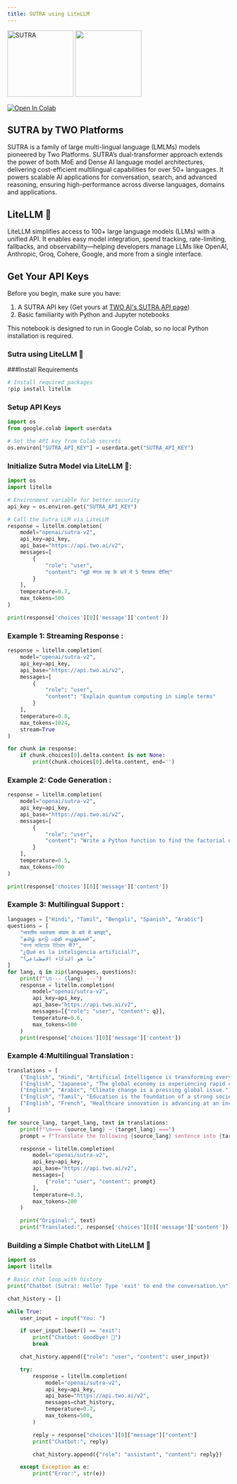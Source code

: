 ```yaml
---
title: SUTRA using LiteLLM
---
```


<div style={{ display: "flex", alignItems: "center", gap: "40px" }}>
  <img src="/sutra.png" width="150" alt="SUTRA" />
  <img
    src="https://pbs.twimg.com/profile_images/1783589223406415872/3KMxGGrF_400x400.jpg"
    width="150"
  />
</div>

[![Open In Colab](https://colab.research.google.com/assets/colab-badge.svg)](https://colab.research.google.com/drive/1GXzlWhayCSxjdvLXHvO9otT7LW3tuNvk?usp=sharing)

## SUTRA by TWO Platforms

SUTRA is a family of large multi-lingual language (LMLMs) models pioneered by Two Platforms. SUTRA’s dual-transformer approach extends the power of both MoE and Dense AI language model architectures, delivering cost-efficient multilingual capabilities for over 50+ languages. It powers scalable AI applications for conversation, search, and advanced reasoning, ensuring high-performance across diverse languages, domains and applications.

## LiteLLM 🚅

LiteLLM simplifies access to 100+ large language models (LLMs) with a unified API. It enables easy model integration, spend tracking, rate-limiting, fallbacks, and observability—helping developers manage LLMs like OpenAI, Anthropic, Groq, Cohere, Google, and more from a single interface.

## Get Your API Keys

Before you begin, make sure you have:

1.  A SUTRA API key (Get yours at [TWO AI's SUTRA API
    page](https://www.two.ai/sutra/api))
2.  Basic familiarity with Python and Jupyter notebooks

This notebook is designed to run in Google Colab, so no local Python
installation is required.

### Sutra using LiteLLM 🚅

###Install Requirements

```python
# Install required packages
!pip install litellm
```

### Setup API Keys

```python
import os
from google.colab import userdata

# Set the API key from Colab secrets
os.environ["SUTRA_API_KEY"] = userdata.get("SUTRA_API_KEY")
```

### Initialize Sutra Model via LiteLLM 🚅:

```python
import os
import litellm

# Environment variable for better security
api_key = os.environ.get("SUTRA_API_KEY")

# Call the Sutra LLM via LiteLLM
response = litellm.completion(
    model="openai/sutra-v2",
    api_key=api_key,
    api_base="https://api.two.ai/v2",
    messages=[
        {
            "role": "user",
            "content": "मुझे मंगल ग्रह के बारे में 5 पैराग्राफ दीजिए"
        }
    ],
    temperature=0.7,
    max_tokens=500
)

print(response['choices'][0]['message']['content'])
```

### Example 1: Streaming Response :

```python
response = litellm.completion(
    model="openai/sutra-v2",
    api_key=api_key,
    api_base="https://api.two.ai/v2",
    messages=[
        {
            "role": "user",
            "content": "Explain quantum computing in simple terms"
        }
    ],
    temperature=0.8,
    max_tokens=1024,
    stream=True
)

for chunk in response:
    if chunk.choices[0].delta.content is not None:
        print(chunk.choices[0].delta.content, end='')
```

### Example 2: Code Generation :

```python
response = litellm.completion(
    model="openai/sutra-v2",
    api_key=api_key,
    api_base="https://api.two.ai/v2",
    messages=[
        {
            "role": "user",
            "content": "Write a Python function to find the factorial of a number using recursion"
        }
    ],
    temperature=0.5,
    max_tokens=700
)

print(response['choices'][0]['message']['content'])
```

### Example 3: Multilingual Support :

```python
languages = ["Hindi", "Tamil", "Bengali", "Spanish", "Arabic"]
questions = [
    "भारतीय स्वतंत्रता संग्राम के बारे में बताइए",
    "தமிழ் நாடு பற்றி எழுதுங்கள்",
    "বাংলা সাহিত্যের ইতিহাস কী?",
    "¿Qué es la inteligencia artificial?",
    "ما هو الذكاء الاصطناعي؟"
]
for lang, q in zip(languages, questions):
    print(f"\n--- {lang} ---")
    response = litellm.completion(
        model="openai/sutra-v2",
        api_key=api_key,
        api_base="https://api.two.ai/v2",
        messages=[{"role": "user", "content": q}],
        temperature=0.6,
        max_tokens=500
    )
    print(response['choices'][0]['message']['content'])
```

### Example 4:Multilingual Translation :

```python
translations = [
    ("English", "Hindi", "Artificial Intelligence is transforming every industry."),
    ("English", "Japanese", "The global economy is experiencing rapid changes."),
    ("English", "Arabic", "Climate change is a pressing global issue."),
    ("English", "Tamil", "Education is the foundation of a strong society."),
    ("English", "French", "Healthcare innovation is advancing at an incredible pace.")
]

for source_lang, target_lang, text in translations:
    print(f"\n=== {source_lang} → {target_lang} ===")
    prompt = f"Translate the following {source_lang} sentence into {target_lang}:\n\n{text}"

    response = litellm.completion(
        model="openai/sutra-v2",
        api_key=api_key,
        api_base="https://api.two.ai/v2",
        messages=[
            {"role": "user", "content": prompt}
        ],
        temperature=0.3,
        max_tokens=200
    )

    print("Original:", text)
    print("Translated:", response['choices'][0]['message']['content'])
```

### Building a Simple Chatbot with LiteLLM 🚅

```python
import os
import litellm

# Basic chat loop with history
print("Chatbot (Sutra): Hello! Type 'exit' to end the conversation.\n")

chat_history = []

while True:
    user_input = input("You: ")

    if user_input.lower() == "exit":
        print("Chatbot: Goodbye! 👋")
        break

    chat_history.append({"role": "user", "content": user_input})

    try:
        response = litellm.completion(
            model="openai/sutra-v2",
            api_key=api_key,
            api_base="https://api.two.ai/v2",
            messages=chat_history,
            temperature=0.7,
            max_tokens=500,
        )

        reply = response["choices"][0]["message"]["content"]
        print("Chatbot:", reply)

        chat_history.append({"role": "assistant", "content": reply})

    except Exception as e:
        print("Error:", str(e))
```
